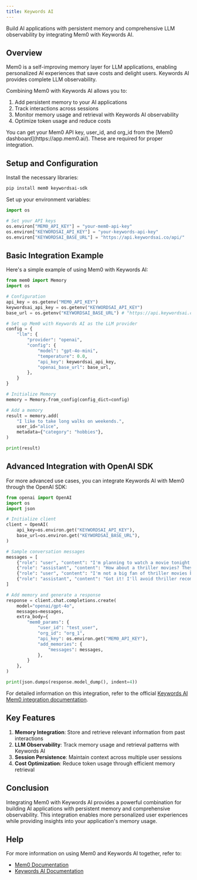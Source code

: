 ```yaml
---
title: Keywords AI
---
```


<Snippet file="security-compliance.mdx" />

Build AI applications with persistent memory and comprehensive LLM observability by integrating Mem0 with Keywords AI.

## Overview

Mem0 is a self-improving memory layer for LLM applications, enabling personalized AI experiences that save costs and delight users. Keywords AI provides complete LLM observability.

Combining Mem0 with Keywords AI allows you to:
1. Add persistent memory to your AI applications
2. Track interactions across sessions
3. Monitor memory usage and retrieval with Keywords AI observability
4. Optimize token usage and reduce costs

<Note>
You can get your Mem0 API key, user_id, and org_id from the [Mem0 dashboard](https://app.mem0.ai/). These are required for proper integration.
</Note>

## Setup and Configuration

Install the necessary libraries:

```bash
pip install mem0 keywordsai-sdk
```

Set up your environment variables:

```python
import os

# Set your API keys
os.environ["MEM0_API_KEY"] = "your-mem0-api-key"
os.environ["KEYWORDSAI_API_KEY"] = "your-keywords-api-key"
os.environ["KEYWORDSAI_BASE_URL"] = "https://api.keywordsai.co/api/"
```

## Basic Integration Example

Here's a simple example of using Mem0 with Keywords AI:

```python
from mem0 import Memory
import os

# Configuration
api_key = os.getenv("MEM0_API_KEY")
keywordsai_api_key = os.getenv("KEYWORDSAI_API_KEY")
base_url = os.getenv("KEYWORDSAI_BASE_URL") # "https://api.keywordsai.co/api/"

# Set up Mem0 with Keywords AI as the LLM provider
config = {
    "llm": {
        "provider": "openai",
        "config": {
            "model": "gpt-4o-mini",
            "temperature": 0.0,
            "api_key": keywordsai_api_key,
            "openai_base_url": base_url,
        },
    }
}

# Initialize Memory
memory = Memory.from_config(config_dict=config)

# Add a memory
result = memory.add(
    "I like to take long walks on weekends.",
    user_id="alice",
    metadata={"category": "hobbies"},
)

print(result)
```

## Advanced Integration with OpenAI SDK

For more advanced use cases, you can integrate Keywords AI with Mem0 through the OpenAI SDK:

```python
from openai import OpenAI
import os
import json

# Initialize client
client = OpenAI(
    api_key=os.environ.get("KEYWORDSAI_API_KEY"),
    base_url=os.environ.get("KEYWORDSAI_BASE_URL"),
)

# Sample conversation messages
messages = [
    {"role": "user", "content": "I'm planning to watch a movie tonight. Any recommendations?"},
    {"role": "assistant", "content": "How about a thriller movies? They can be quite engaging."},
    {"role": "user", "content": "I'm not a big fan of thriller movies but I love sci-fi movies."},
    {"role": "assistant", "content": "Got it! I'll avoid thriller recommendations and suggest sci-fi movies in the future."}
]

# Add memory and generate a response
response = client.chat.completions.create(
    model="openai/gpt-4o",
    messages=messages,
    extra_body={
        "mem0_params": {
            "user_id": "test_user",
            "org_id": "org_1",
            "api_key": os.environ.get("MEM0_API_KEY"),
            "add_memories": {
                "messages": messages,
            },
        }
    },
)

print(json.dumps(response.model_dump(), indent=4))
```

For detailed information on this integration, refer to the official [Keywords AI Mem0 integration documentation](https://docs.keywordsai.co/integration/development-frameworks/mem0).

## Key Features

1. **Memory Integration**: Store and retrieve relevant information from past interactions
2. **LLM Observability**: Track memory usage and retrieval patterns with Keywords AI
3. **Session Persistence**: Maintain context across multiple user sessions
4. **Cost Optimization**: Reduce token usage through efficient memory retrieval

## Conclusion

Integrating Mem0 with Keywords AI provides a powerful combination for building AI applications with persistent memory and comprehensive observability. This integration enables more personalized user experiences while providing insights into your application's memory usage.

## Help

For more information on using Mem0 and Keywords AI together, refer to:
- [Mem0 Documentation](https://docs.mem0.ai)
- [Keywords AI Documentation](https://docs.keywordsai.co)

<Snippet file="get-help.mdx" />
